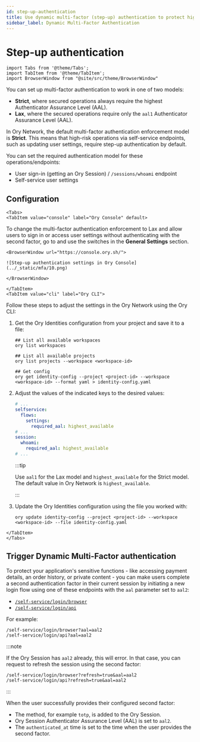 ```yaml
---
id: step-up-authentication
title: Use dynamic multi-factor (step-up) authentication to protect high-risk operations
sidebar_label: Dynamic Multi-Factor Authentication
---
```


# Step-up authentication

```mdx-code-block
import Tabs from '@theme/Tabs';
import TabItem from '@theme/TabItem';
import BrowserWindow from "@site/src/theme/BrowserWindow"
```

You can set up multi-factor authentication to work in one of two models:

- **Strict**, where secured operations always require the highest Authenticator Assurance Level (AAL).
- **Lax**, where the secured operations require only the `aal1` Authenticator Assurance Level (AAL).

In Ory Network, the default multi-factor authentication enforcement model is **Strict**. This means that high-risk operations via
self-service endpoints, such as updating user settings, require step-up authentication by default.

You can set the required authentication model for these operations/endpoints:

- User sign-in (getting an Ory Session) / `/sessions/whoami` endpoint
- Self-service user settings

## Configuration

```mdx-code-block
<Tabs>
<TabItem value="console" label="Ory Console" default>
```

To change the multi-factor authentication enforcement to Lax and allow users to sign in or access user settings without
authenticating with the second factor, go to <ConsoleLink route="project.mfa" /> and use the switches in the **General Settings**
section.

```mdx-code-block
<BrowserWindow url="https://console.ory.sh/">

![Step-up authentication settings in Ory Console](../_static/mfa/10.png)

</BrowserWindow>
```

```mdx-code-block
</TabItem>
<TabItem value="cli" label="Ory CLI">
```

Follow these steps to adjust the settings in the Ory Network using the Ory CLI:

1. Get the Ory Identities configuration from your project and save it to a file:

   ```shell
   ## List all available workspaces
   ory list workspaces

   ## List all available projects
   ory list projects --workspace <workspace-id>

   ## Get config
   ory get identity-config --project <project-id> --workspace <workspace-id> --format yaml > identity-config.yaml
   ```

2. Adjust the values of the indicated keys to the desired values:

   ```yaml title="identity-config.yaml"
   # ...
   selfservice:
     flows:
       settings:
         required_aal: highest_available
   # ...
   session:
     whoami:
       required_aal: highest_available
   # ...
   ```

   :::tip

   Use `aal1` for the Lax model and `highest_available` for the Strict model. The default value in Ory Network is
   `highest_available`.

   :::

3. Update the Ory Identities configuration using the file you worked with:

   ```shell
   ory update identity-config --project <project-id> --workspace <workspace-id> --file identity-config.yaml
   ```

```mdx-code-block
</TabItem>
</Tabs>
```

## Trigger Dynamic Multi-Factor authentication

To protect your application's sensitive functions - like accessing payment details, an order history, or private content - you can
make users complete a second authentication factor in their current session by initiating a new login flow using one of these
endpoints with the `aal` parameter set to `aal2`:

- [`/self-service/login/browser`](../../reference/api.mdx#operation/initializeSelfServiceLoginFlowForBrowsers)
- [`/self-service/login/api`](../../reference/api.mdx#operation/initializeSelfServiceLoginFlowWithoutBrowser)

For example:

```shell
/self-service/login/browser?aal=aal2
/self-service/login/api?aal=aal2
```

:::note

If the Ory Session has `aal2` already, this will error. In that case, you can request to refresh the session using the second
factor:

```shell
/self-service/login/browser?refresh=true&aal=aal2
/self-service/login/api?refresh=true&aal=aal2
```

:::

When the user successfully provides their configured second factor:

- The method, for example `totp`, is added to the Ory Session.
- Ory Session Authenticator Assurance Level (AAL) is set to `aal2`.
- The `authenticated_at` time is set to the time when the user provides the second factor.

